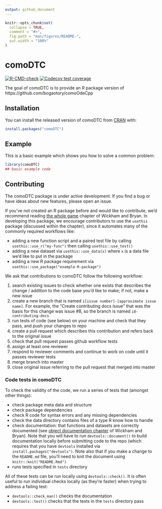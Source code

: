 ```yaml
---
output: github_document
---
```


<!-- README.md is generated from README.Rmd. Please edit that file -->

```r
knitr::opts_chunk$set(
  collapse = TRUE,
  comment = "#>",
  fig.path = "man/figures/README-",
  out.width = "100%"
)
```

# comoDTC

<!-- badges: start -->
[![R-CMD-check](https://github.com/ben18785/comoDTC/workflows/R-CMD-check/badge.svg)](https://github.com/ben18785/comoDTC/actions)
[![Codecov test coverage](https://codecov.io/gh/Como-DTC-Collaboration/comoDTC/branch/master/graph/badge.svg)](https://codecov.io/gh/Como-DTC-Collaboration/comoDTC?branch=master)
<!-- badges: end -->

The goal of comoDTC is to provide an R package version of https://github.com/bogaotory/comoOdeCpp

## Installation

You can install the released version of comoDTC from [CRAN](https://CRAN.R-project.org) with:

``` r
install.packages("comoDTC")
```

## Example

This is a basic example which shows you how to solve a common problem:

```r
library(comoDTC)
## basic example code
```

## Contributing
The comoDTC package is under active development. If you find a bug or have ideas about new features, please open an issue.

If you've not created an R package before and would like to contribute, we'd recommend reading [the whole game](https://r-pkgs.org/whole-game.html) chapter of Wickham and Bryan. In developing this package, we encourage contributors to use the `usethis` package (discussed within the chapter), since it automates many of the commonly required workflows like:

- adding a new function script and a paired test file by calling `usethis::use_r("my-func")` then calling `usethis::use_test()`
- adding a new dataset via `usethis::use_data(x)` where `x` is a data file we'd like to put in the package
- adding a new R package requirement via `usethis::use_package("example-R-package")`

We ask that contributions to comoDTC follow the following workflow:

1. search existing issues to check whether one exists that describes the change / addition to the code base you'd like to make; if not, make a new issue
2. create a new branch that is named `i[issue number]-[approximate issue name]`. For example, the "Create contributing docs issue" that was the basis for this change was issue #8, so the branch is named `i8-contributing-docs`
3. run tests of code (see below) on your machine and check that they pass, and push your changes to repo
4. create a pull request which describes this contribution and refers back to the original issue
5. check that pull request passes github workflow tests
6. assign at least one reviewer
7. respond to reviewer comments and continue to work on code until it passes reviewer tests
8. merge branch into master
9. close original issue referring to the pull request that merged into master

### Code tests in comoDTC
To check the validity of the code, we run a series of tests that (amongst other things):

- check package meta data and structure
- check package dependencies
- check R code for syntax errors and any missing dependencies
- check the data directory contains files of a type R know how to handle
- check documentation: that functions and datasets are correctly documented (see [object documentation chapter](https://r-pkgs.org/man.html) of Wickham and Bryan). Note that you will have to run `devtools::document()` to build documentation locally before submitting code to the repo (which requires that you have `devtools` installed via `install.packages("devtools")`. Note also that if you make a change to the `README.md` file, you'll need to knit the document using `knitr::knit("README.Rmd")`
- runs tests specified in `tests` directory

All of these tests can be run locally using `devtools::check()`. It is often useful to run individual checks locally (as they're faster) when trying to address a failing test:

- `devtools::check_man()` checks the documentation
- `devtools::test()` checks that the tests in the `tests` directory pass

